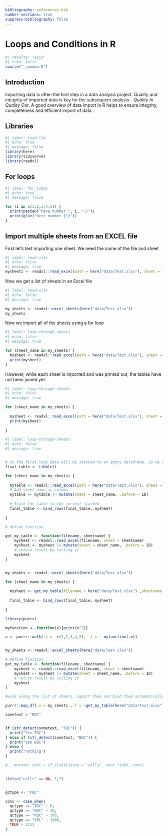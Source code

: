 ```yaml
---
bibliography: references.bib
number-sections: true
suppress-bibliography: false
---
```


# Loops and Conditions in R

```r
#| results: "asis"
#| echo: false
source("_common.R")
```

## Introduction

Importing data is often the first step in a data analysis project. Quality and integrity of imported data is key for the subsequent analysis - *Quality In Quality Out*. A good overview of data import in R helps to ensure integrity, completeness and efficient import of data .

## Libraries

```r
#| label: load-lib
#| echo: true
#| message: false
library(here)
library(tidyverse)
library(readxl)
```

## For loops

```r
#| label: for_loops
#| echo: true
#| message: false

for (i in c(1,2,3,4,5)) {
  print(paste0("here number ", i, "-)"))
  print(glue("here number {i}")) 
}

```

## Import multiple sheets from an EXCEL file

First let's test importing one sheet. We need the name of the file and sheet
```r
#| label: read-xlsx
#| echo: false
#| message: true
mysheet1 <- readxl::read_excel(path = here("data/Test.xlsx"), sheet = "Sheet1") 

```

Now we get a list of sheets in an Excel file

```r
#| label: read-xlsx
#| echo: false
#| message: true

my_sheets <- readxl::excel_sheets(here("data/Test.xlsx"))
my_sheets
```


Now we import all of the sheets using a for loop

```r
#| label: loop-through-sheets
#| echo: false
#| message: true

for (sheet_name in my_sheets) {
  mysheet <- readxl::read_excel(path = here("data/Test.xlsx"), sheet = sheet_name) 
  print(mysheet)
}

```
However, while each sheet is imported and was printed out, the tables  have not been joined yet. 

```r
#| label: loop-through-sheets
#| echo: false
#| message: true

for (sheet_name in my_sheets) {
  
  mysheet <- readxl::read_excel(path = here("data/Test.xlsx"), sheet = sheet_name) 
  print(mysheet)
  
}

```

```r
#| label: loop-through-sheets
#| echo: false
#| message: true


# in the first loop data will be stacked to an empty dataframe. So we need to define it first
final_table <- tibble()

for (sheet_name in my_sheets) {
  
  mytable <- readxl::read_excel(path = here("data/Test.xlsx"), sheet = sheet_name) 
  # Add sheet name as column
  mytable <- mytable |> mutate(sheet = sheet_name, .before = ID)
  
  # Stack the table to the current stacked 
  final_table <- bind_rows(final_table, mysheet)
  
}
```


```r
# define function

get_my_table <- function(filename, sheetname) {
    mysheet <- readxl::read_excel(filename, sheet = sheetname) 
    mysheet <- mysheet |> mutate(sheet = sheet_name, .before = ID)
    # return result by calling it
    mysheet
}


my_sheets <- readxl::excel_sheets(here("data/Test.xlsx"))

for (sheet_name in my_sheets) {
  
  mysheet <- get_my_table(filename = here("data/Test.xlsx") ,sheetname = sheet_name)
  
  final_table <- bind_rows(final_table, mysheet)
  
}
```


```r
library(purrr)

myfunction <- function(x){print(x^2)}

a <- purrr::walk(.x =  c(1,2,3,4,5), .f = ~ myfunction(.x))


my_sheets <- readxl::excel_sheets(here("data/Test.xlsx"))

# Define function
get_my_table <- function(filename, sheetname) {
    mysheet <- readxl::read_excel(filename, sheet = sheetname) 
    mysheet <- mysheet |> mutate(sheet = sheet_name, .before = ID)
    # return result by calling it
    mysheet
}

#walk along the list of sheets, import them and bind them automatically

purrr::map_df(.x = my_sheets ,.f = ~get_my_table(here("data/test.xlsx"),sheetname = .x))
```


```r


sometext = "RQC"


if (str_detect(sometext, "TQC")) {
  print("Yes TQC")
} else if (str_detect(sometext, "BQC")) {
  print("yes BQC")
} else {
  print("nothing")
}

#...mutate( conc = if_else(tissue = "cells", conc *1000, conc)
        

ifelse("cells" == NA, 1,2)


qctype <- "PQC"

conc <- case_when(
  qctype == "TQC" ~ 0,
  qctype == "BQC" ~ 10,
  qctype == "RQC" ~ 100,
  qctype == "SPL" ~ 1000,
  TRUE ~ 1111
)


```


